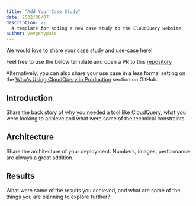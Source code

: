 ```yaml
---
title: "Add Your Case Study"
date: 2032/06/07
description: >-
  A template for adding a new case study to the CloudQuery website
author: yevgenypats
---
```



<CaseStudyHeader/>

We would love to share your case study and use-case here!

Feel free to use the below template and open a PR to this [repository](https://github.com/cloudquery/cloudquery/new/main/website/pages/case-studies)

Alternatively, you can also share your use case in a less formal setting on the [Who's Using CloudQuery in Production](https://github.com/cloudquery/cloudquery/issues/856) section on GitHub.

## Introduction

Share the back story of why you needed a tool like CloudQuery, what you were looking to achieve and
what were some of the technical constraints.

## Architecture

Share the architecture of your deployment. Numbers, images, performance are always a great addition.

## Results

What were some of the results you achieved, and what are some of the things you are planning to explore further?


